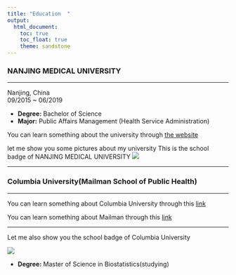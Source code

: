 ```yaml
---
title: "Education  "
output: 
  html_document:
    toc: true
    toc_float: true
    theme: sandstone
---
```


###  NANJING MEDICAL UNIVERSITY   

***

Nanjing, China  
09/2015 ~ 06/2019

  - __Degree:__   Bachelor of Science
  - __Major:__   Public Affairs Management (Health Service Administration)

You can learn something about the university through [the website](http://english.njmu.edu.cn)

let me show you some pictures about my university
This is the school badge of NANJING MEDICAL UNIVERSITY
![](school badge.jpg)

***

###  Columbia University(Mailman School of Public Health)

***
You can learn something about Columbia University through this [link](https://www.columbia.edu/)

You can learn something about Mailman through this [link](https://www.mailman.columbia.edu)

***

Let me also show you the school badge of Columbia University

![](columbia school badge.jpg)


 - __Degree:__    Master of Science in Biostatistics(studying)